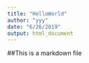 ```yaml
---
title: "HelloWorld"
author: "yyy"
date: "6/26/2019"
output: html_document
---
```

##This is a markdown file